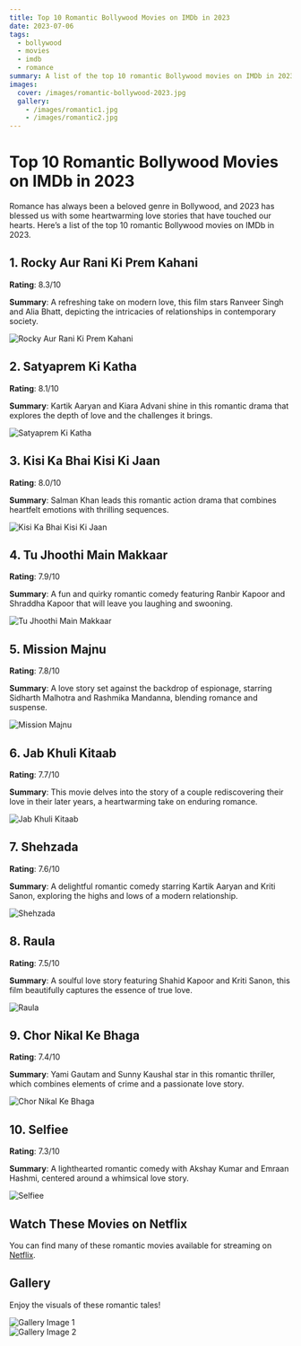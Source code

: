 ```yaml
---
title: Top 10 Romantic Bollywood Movies on IMDb in 2023
date: 2023-07-06
tags:
  - bollywood
  - movies
  - imdb
  - romance
summary: A list of the top 10 romantic Bollywood movies on IMDb in 2023.
images:
  cover: /images/romantic-bollywood-2023.jpg
  gallery:
    - /images/romantic1.jpg 
    - /images/romantic2.jpg
---
```


# Top 10 Romantic Bollywood Movies on IMDb in 2023

Romance has always been a beloved genre in Bollywood, and 2023 has blessed us with some heartwarming love stories that have touched our hearts. Here’s a list of the top 10 romantic Bollywood movies on IMDb in 2023.

## 1. **Rocky Aur Rani Ki Prem Kahani**

**Rating**: 8.3/10

**Summary**: A refreshing take on modern love, this film stars Ranveer Singh and Alia Bhatt, depicting the intricacies of relationships in contemporary society.

![Rocky Aur Rani Ki Prem Kahani](/images/rocky-aur-rani.jpg)

## 2. **Satyaprem Ki Katha**

**Rating**: 8.1/10

**Summary**: Kartik Aaryan and Kiara Advani shine in this romantic drama that explores the depth of love and the challenges it brings.

![Satyaprem Ki Katha](/images/satyaprem-ki-katha.jpg)

## 3. **Kisi Ka Bhai Kisi Ki Jaan**

**Rating**: 8.0/10

**Summary**: Salman Khan leads this romantic action drama that combines heartfelt emotions with thrilling sequences.

![Kisi Ka Bhai Kisi Ki Jaan](/images/kisi-ka-bhai-kisi-ki-jaan.jpg)

## 4. **Tu Jhoothi Main Makkaar**

**Rating**: 7.9/10

**Summary**: A fun and quirky romantic comedy featuring Ranbir Kapoor and Shraddha Kapoor that will leave you laughing and swooning.

![Tu Jhoothi Main Makkaar](/images/tu-jhoothi-main-makkaar.jpg)

## 5. **Mission Majnu**

**Rating**: 7.8/10

**Summary**: A love story set against the backdrop of espionage, starring Sidharth Malhotra and Rashmika Mandanna, blending romance and suspense.

![Mission Majnu](/images/mission-majnu.jpg)

## 6. **Jab Khuli Kitaab**

**Rating**: 7.7/10

**Summary**: This movie delves into the story of a couple rediscovering their love in their later years, a heartwarming take on enduring romance.

![Jab Khuli Kitaab](/images/jab-khuli-kitab.jpg)

## 7. **Shehzada**

**Rating**: 7.6/10

**Summary**: A delightful romantic comedy starring Kartik Aaryan and Kriti Sanon, exploring the highs and lows of a modern relationship.

![Shehzada](/images/shehzada.jpg)

## 8. **Raula**

**Rating**: 7.5/10

**Summary**: A soulful love story featuring Shahid Kapoor and Kriti Sanon, this film beautifully captures the essence of true love.

![Raula](/images/raula.jpg)

## 9. **Chor Nikal Ke Bhaga**

**Rating**: 7.4/10

**Summary**: Yami Gautam and Sunny Kaushal star in this romantic thriller, which combines elements of crime and a passionate love story.

![Chor Nikal Ke Bhaga](/images/chor-nikal-ke-bhaga.jpg)

## 10. **Selfiee**

**Rating**: 7.3/10

**Summary**: A lighthearted romantic comedy with Akshay Kumar and Emraan Hashmi, centered around a whimsical love story.

![Selfiee](/images/selfiee.jpg)

## Watch These Movies on Netflix

You can find many of these romantic movies available for streaming on <a href="https://www.netflix.com/" target="_blank" rel="noopener noreferrer" className="text-blue-500 underline">Netflix</a>.

## Gallery

Enjoy the visuals of these romantic tales!

![Gallery Image 1](/images/romantic1.jpg)  
![Gallery Image 2](/images/romantic2.jpg)
